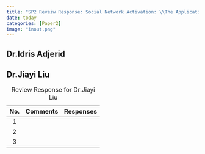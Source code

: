 ```yaml
---
title: "SP2 Reveiw Response: Social Network Activation: \\The Application in Smartphone Use"
date: today
categories: [Paper2]
image: "inout.png"
---
```


::: panel-tabset
## Dr.Idris Adjerid {#sec-dr.idris-adjerid}

## Dr.Jiayi Liu {#sec-dr.jiayi-liu}

| No. | Comments | Responses |
|:---:|:---------|:----------|
|  1  |          |           |
|  2  |          |           |
|  3  |          |           |

: Review Response for Dr.Jiayi Liu
:::
